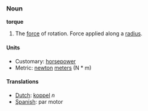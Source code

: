 ===Noun===
'''torque'''

#The [[force]] of rotation.  Force applied along a [[radius]].

====Units====

*Customary: [[horsepower]]
*Metric: [[newton]] [[meter]]s (N * m)

====Translations====
*[[Dutch]]: [[koppel]] ''n''
*[[Spanish]]: par motor